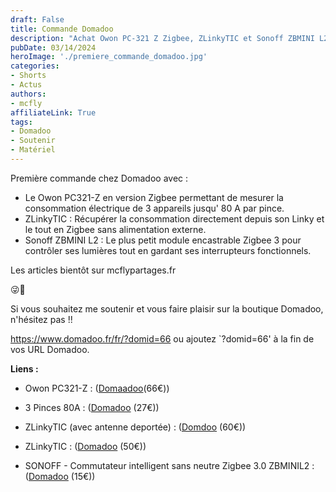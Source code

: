 ```yaml
---
draft: False
title: Commande Domadoo
description: "Achat Owon PC-321 Z Zigbee, ZLinkyTIC et Sonoff ZBMINI L2. Compte affiliation avec Domadoo."
pubDate: 03/14/2024
heroImage: './premiere_commande_domadoo.jpg'
categories: 
- Shorts
- Actus
authors: 
- mcfly
affiliateLink: True
tags:
- Domadoo
- Soutenir
- Matériel
---
```


Première commande chez Domadoo avec :
* Le Owon PC321-Z en version Zigbee permettant de mesurer la consommation électrique de 3 appareils jusqu' 80 A par pince.
* ZLinkyTIC : Récupérer la consommation directement depuis son Linky et le tout en Zigbee sans alimentation externe.
* Sonoff ZBMINI L2 : Le plus petit module encastrable Zigbee 3 pour contrôler ses lumières tout en gardant ses interrupteurs fonctionnels.

Les articles bientôt sur mcflypartages.fr

😜🧐

Si vous souhaitez me soutenir et vous faire plaisir sur la boutique Domadoo, n'hésitez pas !!

https://www.domadoo.fr/fr/?domid=66 ou ajoutez `?domid=66' à la fin de vos URL Domadoo.


**Liens :**
* Owon PC321-Z : ([Domaadoo](https://www.domadoo.fr/fr/peripheriques/6372-owon-compteur-de-consommation-electrique-zigbee-monophasetriphase-80-a-300a.html?domid=66)(66€))
* 3 Pinces 80A : ([Domadoo](https://www.domadoo.fr/fr/accessoires-electriques/6367-owon-3-pinces-amperemetriques-80a-pour-compteur-de-consommation-owon.html?domid=66) (27€))

* ZLinkyTIC (avec antenne deportée) : ([Domdoo](https://www.domadoo.fr/fr/domotique/6397-module-tic-zigbee-30-pour-compteur-linky-a-antenne-externe-lixee-zlinky-tic.html?domid=66) (60€))
* ZLinkyTIC : ([Domadoo](https://www.domadoo.fr/fr/box-domotique/5914-lixee-module-tic-vers-zigbee-30-pour-compteur-linky-lixee-zlinky-3770014375148.html?domid=66) (50€))

* SONOFF - Commutateur intelligent sans neutre Zigbee 3.0 ZBMINIL2 : ([Domadoo](https://www.domadoo.fr/fr/peripheriques/6619-sonoff-commutateur-intelligent-sans-neutre-zigbee-30-zbminil2.html?domid=66) (15€))
